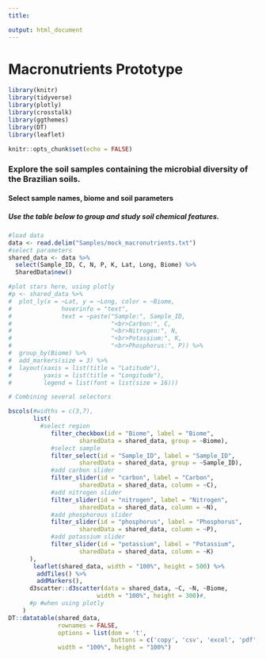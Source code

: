 ```yaml
---
title:

output: html_document
---
```


# Macronutrients Prototype

```r

library(knitr)
library(tidyverse)
library(plotly)
library(crosstalk)
library(ggthemes)
library(DT)
library(leaflet)

knitr::opts_chunk$set(echo = FALSE)
```

### Explore the soil samples containing the microbial diversity of the Brazilian soils.

#### Select sample names, biome and soil parameters

##### Use the table below to group and study soil chemical features.

```r
#load data
data <- read.delim("Samples/mock_macronutrients.txt")
#select parameters
shared_data <- data %>% 
  select(Sample_ID, C, N, P, K, Lat, Long, Biome) %>% 
  SharedData$new()

#plot stars here, using plotly
#p <- shared_data %>% 
#  plot_ly(x = ~Lat, y = ~Long, color = ~Biome,
#              hoverinfo = "text",
#              text = ~paste("Sample:", Sample_ID,
#                            "<br>Carbon:", C,
#                            "<br>Nitrogen:", N,
#                            "<br>Potassium:", K,
#                            "<br>Phosphorus:", P)) %>% 
#  group_by(Biome) %>% 
#  add_markers(size = 3) %>%
#  layout(xaxis = list(title = "Latitude"),
#         yaxis = list(title = "Longitude"),
#         legend = list(font = list(size = 16)))

# Combining several selectors

bscols(#widths = c(3,7),
       list(
         #select region
            filter_checkbox(id = "Biome", label = "Biome",
                    sharedData = shared_data, group = ~Biome),
            #select sample
            filter_select(id = "Sample_ID", label = "Sample_ID",
                    sharedData = shared_data, group = ~Sample_ID),
            #add carbon slider
            filter_slider(id = "carbon", label = "Carbon",
                    sharedData = shared_data, column = ~C),
            #add nitrogen slider
            filter_slider(id = "nitrogen", label = "Nitrogen",
                    sharedData = shared_data, column = ~N),
            #add phosphorous slider
            filter_slider(id = "phosphorus", label = "Phosphorus",
                    sharedData = shared_data, column = ~P),
            #add potassium slider
            filter_slider(id = "potassium", label = "Potassium",
                    sharedData = shared_data, column = ~K)
      ),
       leaflet(shared_data, width = "100%", height = 500) %>%
        addTiles() %>%
        addMarkers(),
      d3scatter::d3scatter(data = shared_data, ~C, ~N, ~Biome,
                         width = "100%", height = 300)#,
      #p #when using plotly
    )
DT::datatable(shared_data,
              rownames = FALSE, 
              options = list(dom = 't',
                             buttons = c('copy', 'csv', 'excel', 'pdf', 'print')),
              width = "100%", height = "100%")

```
